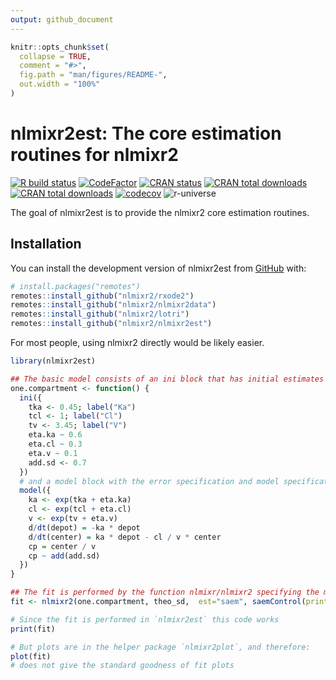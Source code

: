 ```yaml
---
output: github_document
---
```


<!-- README.md is generated from README.Rmd. Please edit that file -->

```r
knitr::opts_chunk$set(
  collapse = TRUE,
  comment = "#>",
  fig.path = "man/figures/README-",
  out.width = "100%"
)
```

# nlmixr2est: The core estimation routines for nlmixr2

<!-- badges: start -->
[![R build
status](https://github.com/nlmixr2/nlmixr2est/workflows/R-CMD-check/badge.svg)](https://github.com/nlmixr2/nlmixr2est/actions)
[![CodeFactor](https://www.codefactor.io/repository/github/nlmixr2/nlmixr2est/badge)](https://www.codefactor.io/repository/github/nlmixr2/nlmixr2est)
[![CRAN status](https://www.r-pkg.org/badges/version/nlmixr2est)](https://CRAN.R-project.org/package=nlmixr2est)
[![CRAN total downloads](https://cranlogs.r-pkg.org/badges/grand-total/nlmixr2est)](https://cran.r-project.org/package=nlmixr2est)
[![CRAN total downloads](https://cranlogs.r-pkg.org/badges/nlmixr2est)](https://cran.r-project.org/package=nlmixr2est)
[![codecov](https://codecov.io/gh/nlmixr2/nlmixr2est/branch/main/graph/badge.svg?token=fv3YwWd9Nl)](https://app.codecov.io/gh/nlmixr2/nlmixr2est)
![r-universe](https://nlmixr2.r-universe.dev/badges/nlmixr2est)
<!-- badges: end -->

The goal of nlmixr2est is to provide the nlmixr2 core estimation routines.

## Installation

You can install the development version of nlmixr2est from [GitHub](https://github.com/) with:

``` r
# install.packages("remotes")
remotes::install_github("nlmixr2/rxode2")
remotes::install_github("nlmixr2/nlmixr2data")
remotes::install_github("nlmixr2/lotri")
remotes::install_github("nlmixr2/nlmixr2est")
```

For most people, using nlmixr2 directly would be likely easier.

```r
library(nlmixr2est)

## The basic model consists of an ini block that has initial estimates
one.compartment <- function() {
  ini({
    tka <- 0.45; label("Ka")
    tcl <- 1; label("Cl")
    tv <- 3.45; label("V")
    eta.ka ~ 0.6
    eta.cl ~ 0.3
    eta.v ~ 0.1
    add.sd <- 0.7
  })
  # and a model block with the error specification and model specification
  model({
    ka <- exp(tka + eta.ka)
    cl <- exp(tcl + eta.cl)
    v <- exp(tv + eta.v)
    d/dt(depot) = -ka * depot
    d/dt(center) = ka * depot - cl / v * center
    cp = center / v
    cp ~ add(add.sd)
  })
}

## The fit is performed by the function nlmixr/nlmixr2 specifying the model, data and estimate
fit <- nlmixr2(one.compartment, theo_sd,  est="saem", saemControl(print=0))

# Since the fit is performed in `nlmixr2est` this code works
print(fit)

# But plots are in the helper package `nlmixr2plot`, and therefore:
plot(fit)
# does not give the standard goodness of fit plots
```
